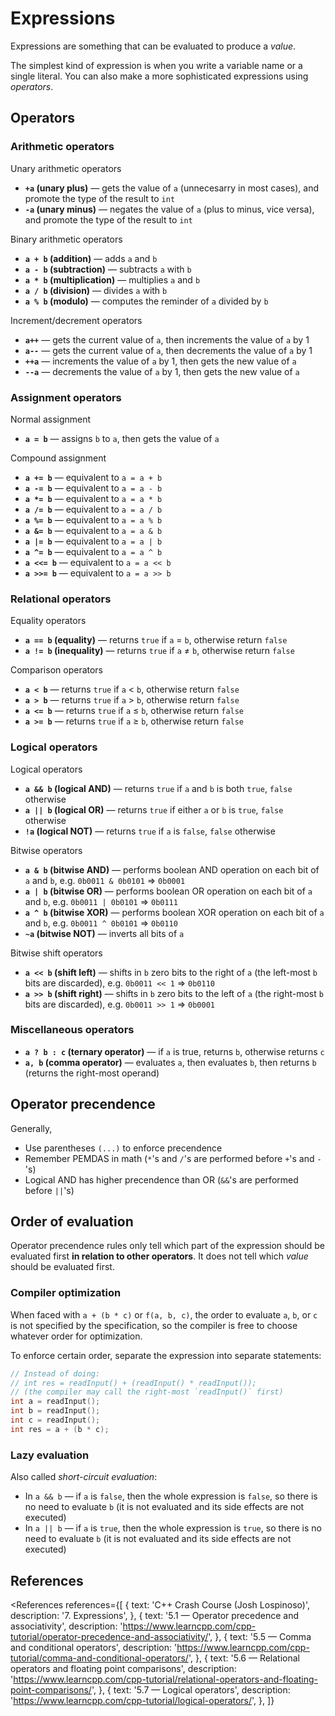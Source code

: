 
# Expressions

Expressions are something that can be evaluated to produce a _value_.

The simplest kind of expression is when you write a variable name or a single literal. You can also make a more sophisticated expressions using _operators_.

## Operators

### Arithmetic operators

<Badge color="gray">Unary arithmetic operators</Badge>

- **`+a` (unary plus)** &mdash; gets the value of `a` (unnecesarry in most cases), and promote the type of the result to `int`
- **`-a` (unary minus)** &mdash; negates the value of `a` (plus to minus, vice versa), and promote the type of the result to `int`

<Badge color="gray">Binary arithmetic operators</Badge>

- **`a + b` (addition)** &mdash; adds `a` and `b`
- **`a - b` (subtraction)** &mdash; subtracts `a` with `b`
- **`a * b` (multiplication)** &mdash; multiplies `a` and `b`
- **`a / b` (division)** &mdash; divides `a` with `b`
- **`a % b` (modulo)** &mdash; computes the reminder of `a` divided by `b`

<Badge color="gray">Increment/decrement operators</Badge>

- **`a++`** &mdash; gets the current value of `a`, then increments the value of `a` by 1
- **`a--`** &mdash; gets the current value of `a`, then decrements the value of `a` by 1
- **`++a`** &mdash; increments the value of `a` by 1, then gets the new value of `a`
- **`--a`** &mdash; decrements the value of `a` by 1, then gets the new value of `a`

### Assignment operators

<Badge color="gray">Normal assignment</Badge>

- **`a = b`** &mdash; assigns `b` to `a`, then gets the value of `a`

<Badge color="gray">Compound assignment</Badge>

- **`a += b`** &mdash; equivalent to `a = a + b`
- **`a -= b`** &mdash; equivalent to `a = a - b`
- **`a *= b`** &mdash; equivalent to `a = a * b`
- **`a /= b`** &mdash; equivalent to `a = a / b`
- **`a %= b`** &mdash; equivalent to `a = a % b`
- **`a &= b`** &mdash; equivalent to `a = a & b`
- **`a |= b`** &mdash; equivalent to `a = a | b`
- **`a ^= b`** &mdash; equivalent to `a = a ^ b`
- **`a <<= b`** &mdash; equivalent to `a = a << b`
- **`a >>= b`** &mdash; equivalent to `a = a >> b`

### Relational operators

<Badge color="gray">Equality operators</Badge>

- **`a == b` (equality)** &mdash; returns `true` if `a` = `b`, otherwise return `false`
- **`a != b` (inequality)** &mdash; returns `true` if `a` &ne; `b`, otherwise return `false`

<Badge color="gray">Comparison operators</Badge>

- **`a < b`** &mdash; returns `true` if `a` < `b`, otherwise return `false`
- **`a > b`** &mdash; returns `true` if `a` > `b`, otherwise return `false`
- **`a <= b`** &mdash; returns `true` if `a` &le; `b`, otherwise return `false`
- **`a >= b`** &mdash; returns `true` if `a` &ge; `b`, otherwise return `false`

### Logical operators

<Badge color="gray">Logical operators</Badge>

- **`a && b` (logical AND)** &mdash; returns `true` if `a` and `b` is both `true`, `false` otherwise
- **`a || b` (logical OR)** &mdash; returns `true` if either `a` or `b` is `true`, `false` otherwise
- **`!a` (logical NOT)** &mdash; returns `true` if `a` is `false`, `false` otherwise

<Badge color="gray">Bitwise operators</Badge>

- **`a & b` (bitwise AND)** &mdash; performs boolean AND operation on each bit of `a` and `b`, e.g. `0b0011 & 0b0101` &rArr; `0b0001`
- **`a | b` (bitwise OR)** &mdash; performs boolean OR operation on each bit of `a` and `b`, e.g. `0b0011 | 0b0101` &rArr; `0b0111`
- **`a ^ b` (bitwise XOR)** &mdash; performs boolean XOR operation on each bit of `a` and `b`, e.g. `0b0011 ^ 0b0101` &rArr; `0b0110`
- **`~a` (bitwise NOT)** &mdash; inverts all bits of `a`

<Badge color="gray">Bitwise shift operators</Badge>

- **`a << b` (shift left)** &mdash; shifts in `b` zero bits to the right of `a` (the left-most `b` bits are discarded), e.g. `0b0011 << 1` &rArr; `0b0110`
- **`a >> b` (shift right)** &mdash; shifts in `b` zero bits to the left of `a` (the right-most `b` bits are discarded), e.g. `0b0011 >> 1` &rArr; `0b0001`

### Miscellaneous operators

- **`a ? b : c` (ternary operator)** &mdash; if `a` is true, returns `b`, otherwise returns `c`
- **`a, b` (comma operator)** &mdash; evaluates `a`, then evaluates `b`, then returns `b` (returns the right-most operand)

## Operator precendence

Generally,

- Use parentheses `(...)` to enforce precendence
- Remember PEMDAS in math (`*`'s and `/`'s are performed before `+`'s and `-`'s)
- Logical AND has higher precendence than OR (`&&`'s are performed before `||`'s)

## Order of evaluation

Operator precendence rules only tell which part of the expression should be evaluated first **in relation to other operators**. It does not tell which _value_ should be evaluated first.

### Compiler optimization

When faced with `a + (b * c)` or `f(a, b, c)`, the order to evaluate `a`, `b`, or `c` is not specified by the specification, so the compiler is free to choose whatever order for optimization.

To enforce certain order, separate the expression into separate statements:

```cpp
// Instead of doing:
// int res = readInput() + (readInput() * readInput());
// (the compiler may call the right-most `readInput()` first)
int a = readInput();
int b = readInput();
int c = readInput();
int res = a + (b * c);
```

### Lazy evaluation

Also called _short-circuit evaluation_:

- In `a && b` &mdash; if `a` is `false`, then the whole expression is `false`, so there is no need to evaluate `b` (it is not evaluated and its side effects are not executed)
- In `a || b` &mdash; if `a` is `true`, then the whole expression is `true`, so there is no need to evaluate `b` (it is not evaluated and its side effects are not executed)

## References

<References
  references={[
    {
      text: 'C++ Crash Course (Josh Lospinoso)',
      description: '7. Expressions',
    },
    {
      text: '5.1 — Operator precedence and associativity',
      description: 'https://www.learncpp.com/cpp-tutorial/operator-precedence-and-associativity/',
    },
    {
      text: '5.5 — Comma and conditional operators',
      description: 'https://www.learncpp.com/cpp-tutorial/comma-and-conditional-operators/',
    },
    {
      text: '5.6 — Relational operators and floating point comparisons',
      description:
        'https://www.learncpp.com/cpp-tutorial/relational-operators-and-floating-point-comparisons/',
    },
    {
      text: '5.7 — Logical operators',
      description: 'https://www.learncpp.com/cpp-tutorial/logical-operators/',
    },
  ]}
></References>
